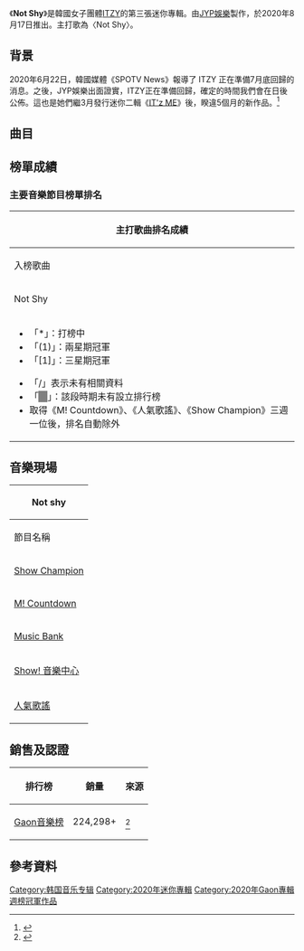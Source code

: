 {{Multiple issues|
{{Copy edit|time=2020-07-31T13:09:27+00:00}}
{{Refimprove|time=2020-07-31T13:09:27+00:00}}
}}
{{Infobox album
| Name       = Not Shy
| Type       = [[迷你專輯|迷你專輯]]
| Cover      = Not Shy Online Cover.webp
| Caption    = 数位音源封面
| Artist     = [[ITZY|ITZY]]
| Released   = {{Start date|2020|08|17}}
| Length     = 
| Recorded   = 2020年
| Format     = [[CD|CD]]、[[數位音樂下載|數位下載]]、[[串流媒體|串流媒體]]
| Genre      = [[韓語流行音樂|K-pop]]、[[舞曲|舞曲]]
| Label      = [[JYP娛樂|JYP娛樂]]
| prev_title = [[IT'z_ME|IT'z ME]]
| prev_year  = 2020
| next_title = [[GUESS_WHO|GUESS WHO]]
| next_year  = 2021
| Misc       = {{Singles
| name         = Not Shy
| type         = EP
| single1      = Not Shy
| single1date  = 2020年8月17日
}}
{{External music video|Type=迷你專輯|{{youtube|wTowEKjDGkU|Not Shy}}}}
}}

《'''Not Shy'''》是韓國女子團體[[ITZY|ITZY]]的第三張迷你專輯。由[[JYP娛樂|JYP娛樂]]製作，於2020年8月17日推出。主打歌為〈Not Shy〉。
[[Category:韩国音乐专辑|Category:韩国音乐专辑]]
[[Category:2020年迷你專輯|Category:2020年迷你專輯]]
[[Category:2020年Gaon專輯週榜冠軍作品|Category:2020年Gaon專輯週榜冠軍作品]]

== 背景 ==
2020年6月22日，韓國媒體《SPOTV News》報導了 ITZY 正在準備7月底回歸的消息。之後，JYP娛樂出面證實，ITZY正在準備回歸，確定的時間我們會在日後公佈。這也是她們繼3月發行迷你二輯《[[IT'z_ME|IT'z ME]]》後，睽違5個月的新作品。<ref>{{Cite web|title=JYP 證實！ITZY 確定夏天回歸～|url=https://www.kpopn.com/2020/06/23/itzy-summer-comeback|accessdate=2020-08-19|date=2020-06-23|last=CHI|work=www.kpopn.com|language=zh-TW}}</ref>

== 曲目 ==
{{Track listing|full_width=yes|lyrics5={{ubl|danke (lalala studio)|}}|title4=ID|lyrics4={{ubl|MosPick|Young Chance|}}|music4={{ubl|MosPick|Young Chance|}}|arranger4={{ubl|MosPick|}}|length4=3:26|title5=SURF|music5={{ubl|Greg Bonnick|Hayden Chapman|Cazzi Opeia|Ellen Berg|}}|arranger3={{ubl|KAIROS|}}|arranger5={{ubl|LDN Noise|}}|length5=3:13|title6=Be In Love|lyrics6={{ubl|KENZIE|}}|music6={{ubl|KENZIE|Caesar & Loui|Cazzi Opeia|}}|arranger6={{ubl|KENZIE|Caesar & Loui|Cazzi Opeia|}}|length3=3:21|music3={{ubl|KAIROS|}}|collapsed=no|music1={{ubl|Kobee|Charlotte Wilson|}}|total_length=19:34<span class="ref"><ref>{{cite web |title=''Not Shy'' |url=https://music.bugs.co.kr/album/20343816 |website=Bugs |access-date=2020-08-19 |archive-date=2021-01-14 |archive-url=https://web.archive.org/web/20210114071933/https://music.bugs.co.kr/album/20343816 |dead-url=no }}</ref></span>|title1='''Not Shy'''|lyrics1={{ubl|[[朴軫永|J.Y Park "The Asiansoul"]]}}|arranger1={{ubl|Kobee|earttack|[[朴軫永|J.Y Park "The Asiansoul"]]}}|lyrics3={{ubl|Dr.JO|}}|length1=2:57|title2=Don't Give A What|lyrics2={{ubl|이스란|}}|music2={{ubl|이우민 'collapsedone'|Justin Reinstein|JJean|엘에이촌놈들}}|arranger2={{ubl|이우민 'collapsedone'|엘에이촌놈들|}}|length2=3:16|title3=Louder|length6=3:20}}

== 榜單成績 ==
=== 主要音樂節目榜單排名 ===
{| class="wikitable" style="text-align:center; font-size:90%;"
|-
! colspan="9" | '''主打歌曲排名成績'''
|-
!入榜歌曲
![[Mnet媒體|Mnet]]<br /><small>《[[M!_Countdown|M! Countdown]]》</small>
![[KBS2|KBS2]]<br /><small>《[[Music_Bank|音樂銀行]]》</small>
![[文化廣播_(韓國)|MBC]]<br /><small>《[[Show!_音樂中心|Show! 音樂中心]]》</small>
![[SBS株式會社|SBS]]<br /><small>《[[人氣歌謠|人氣歌謠]]》</small>
![[MBC_Plus_Media|MBC M]]<br /><small>《[[Show_Champion|Show Champion]]》</small>
![[SBS_MTV|SBS MTV]]<br /><small>《[[THE_SHOW_(SBS_MTV節目)|THE SHOW]]》</small>
!width="100"|備註
|-|\
!colspan="9" | 2020年
|-
|Not Shy|| [1] || 1 || 3 || 2 || 1 || {{n/a|無打歌放送}}||
|-
|colspan="9"|
{{col-begin}}
{{col-2}}
*「*」：打榜中
*「(1)」：兩星期冠軍
*「[1]」：三星期冠軍
{{col-break}}
*「/」表示未有相關資料
*「<span style="background:#808080">　</span>」：該段時期未有設立排行榜
*取得《M! Countdown》、《人氣歌謠》、《Show Champion》三週一位後，排名自動除外
{{col-end}}
|}

== 音樂現場 ==
{| class="wikitable" style="font-size:small;"
|-
! colspan="3" | Not shy
|-
!節目名稱!!電視台!!日期
|-
| [[Show_Champion|Show Champion]] || [[MBC_Plus_Media|MBC Music]] || 8月26日
|-
| [[M!_Countdown|M! Countdown]] || [[Mnet|Mnet]] || 8月20日
|-
| [[Music_Bank|Music Bank]] || [[KBS2|KBS2]] || 8月28日
|-
| [[Show!_音樂中心|Show! 音樂中心]] || [[MBC|MBC]] || 
|-
| [[人氣歌謠|人氣歌謠]] || [[SBS_(韩国)|SBS]] || 8月23日
|}

== 銷售及認證 ==
{| class="wikitable" style="text-align:center"
!排行榜
!銷量
!來源
|-
![[Gaon音樂榜|Gaon音樂榜]]
|224,298+
|<ref>{{cite web|title=2020年GAON專輯年榜44位|url=http://gaonchart.co.kr/main/section/chart/album.gaon?nationGbn=T&serviceGbn=S1020&termGbn=year&hitYear=2020&year_time=3|accessdate=2021-01-08|archive-date=2021-01-10|archive-url=https://web.archive.org/web/20210110094810/http://gaonchart.co.kr/main/section/chart/album.gaon?nationGbn=T&serviceGbn=S1020&termGbn=year&hitYear=2020&year_time=3|dead-url=no}}</ref>
|}

== 參考資料 ==
<references />
{{ITZY}}
{{Gaon專輯週榜冠軍 (2020年)|2020年8月22日}}